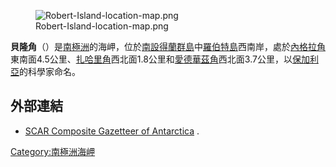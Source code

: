 [[Image:Robert-Island-location-map.png|thumb]]

'''貝隆角'''（{{lang-en|Beron Point}}）是[[南極洲|南極洲]]的海岬，位於[[南設得蘭群島|南設得蘭群島]]中[[羅伯特島|羅伯特島]]西南岸，處於[[內格拉角|內格拉角]]東南面4.5公里、[[扎哈里角|扎哈里角]]西北面1.8公里和[[愛德華茲角|愛德華茲角]]西北面3.7公里，以[[保加利亞|保加利亞]]的科學家命名。

{{coord|62|26|33|S|59|34|35|W|display=title}}

==外部連結==
* [http://data.aad.gov.au/aadc/gaz/scar/ SCAR Composite Gazetteer of Antarctica] {{WebCite|url=https://www.webcitation.org/5ug2CfC7m?url=http://data.aad.gov.au/aadc/gaz/scar/ |date=20101202140255 |dateformat=iso }}.

{{Antarctica-geo-stub}}
[[Category:南極洲海岬|Category:南極洲海岬]]